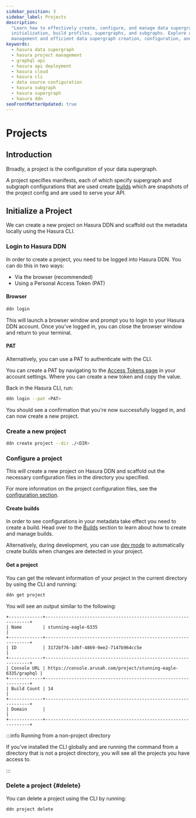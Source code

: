 ```yaml
---
sidebar_position: 3
sidebar_label: Projects
description:
  "Learn how to effectively create, configure, and manage data supergraphs with Hasura DDN. Dive into project
  initialization, build profiles, supergraphs, and subgraphs. Explore usage of the Hasura CLI for streamlined project
  management and efficient data supergraph creation, configuration, and deployment."
keywords:
  - hasura data supergraph
  - hasura project management
  - graphql api
  - hasura api deployment
  - hasura cloud
  - hasura cli
  - data source configuration
  - hasura subgraph
  - hasura supergraph
  - hasura ddn
seoFrontMatterUpdated: true
---
```


# Projects

## Introduction

Broadly, a project is the configuration of your data supergraph.

A project specifies manifests, each of which specify supergraph and subgraph configurations that are used create
[builds](/ci-cd/builds.mdx) which are snapshots of the project config and are used to serve your API.

## Initialize a Project

We can create a new project on Hasura DDN and scaffold out the metadata locally using the Hasura CLI.

### Login to Hasura DDN

In order to create a project, you need to be logged into Hasura DDN. You can do this in two ways:

- Via the browser (recommended)
- Using a Personal Access Token (PAT)

#### Browser

```bash
ddn login
```

This will launch a browser window and prompt you to login to your Hasura DDN account. Once you've logged in, you can
close the browser window and return to your terminal.

#### PAT

Alternatively, you can use a PAT to authenticate with the CLI.

You can create a PAT by navigating to the [Access Tokens page](https://cloud.hasura.io/account-settings/access-tokens)
in your account settings. Where you can create a new token and copy the value.

Back in the Hasura CLI, run:

```bash
ddn login --pat <PAT>
```

You should see a confirmation that you're now successfully logged in, and can now create a new project.

### Create a new project

```bash
ddn create project --dir ./<DIR>
```

### Configure a project

This will create a new project on Hasura DDN and scaffold out the necessary configuration files in the directory you
specified.

For more information on the project configuration files, see the [configuration section](/ci-cd/config.mdx).

#### Create builds

In order to see configurations in your metadata take effect you need to create a build. Head over to the
[Builds](/ci-cd/builds.mdx) section to learn about how to create and manage builds.

Alternatively, during development, you can use [dev mode](/cli/commands/dev.mdx) to automatically create builds when
changes are detected in your project.

#### Get a project

You can get the relevant information of your project in the current directory by using the CLI and running:

```bash
ddn get project
```

You will see an output similar to the following:

```text
+-------------+----------------------------------------------------------------+
| Name        | stunning-eagle-6335                                            |
+-------------+----------------------------------------------------------------+
| ID          | 3172bf76-1d6f-4869-9ee2-7147b964cc5e                           |
+-------------+----------------------------------------------------------------+
| Console URL | https://console.arusah.com/project/stunning-eagle-6335/graphql |
+-------------+----------------------------------------------------------------+
| Build Count | 14                                                             |
+-------------+----------------------------------------------------------------+
| Domain      |                                                                |
+-------------+----------------------------------------------------------------+
```

:::info Running from a non-project directory

If you've installed the CLI globally and are running the command from a directory that is not a project directory, you
will see all the projects you have access to.

:::

### Delete a project {#delete}

You can delete a project using the CLI by running:

```bash
ddn project delete
```
